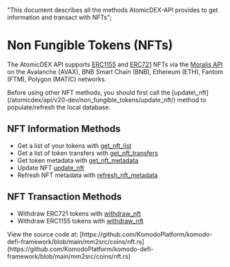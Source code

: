   "This document describes all the methods AtomicDEX-API provides to get information and transact with NFTs";

# Non Fungible Tokens (NFTs)

The AtomicDEX API supports [ERC1155](https://www.nftstandards.wtf/Standards/ERC1155+Multi+token) and [ERC721](https://www.nftstandards.wtf/Standards/ERC721+Non+Fungible+Standard) NFTs via the [Moralis API](https://docs.moralis.io/) on the Avalanche (AVAX), BNB Smart Chain (BNB), Ethereum (ETH), Fantom (FTM), Polygon (MATIC) networks.

<Note>
  Before using other NFT methods, you should first call the [update\_nft](/atomicdex/api/v20-dev/non_fungible_tokens/update_nft/)
  method to populate/refresh the local database.
</Note>

## NFT Information Methods

*   Get a list of your tokens with [get\_nft\_list](/atomicdex/api/v20-dev/non_fungible_tokens/get_nft_list/)
*   Get a list of token transfers with [get\_nft\_transfers](/atomicdex/api/v20-dev/non_fungible_tokens/get_nft_transfers/)
*   Get token metadata with [get\_nft\_metadata](/atomicdex/api/v20-dev/non_fungible_tokens/get_nft_metadata/)
*   Update NFT [update\_nft](/atomicdex/api/v20-dev/non_fungible_tokens/update_nft/)
*   Refresh NFT metadata with [refresh\_nft\_metadata](/atomicdex/api/v20-dev/non_fungible_tokens/refresh_nft_metadata/)

## NFT Transaction Methods

*   Withdraw ERC721 tokens with [withdraw\_nft](/atomicdex/api/v20-dev/non_fungible_tokens/withdraw_nft/#erc-721-withdraw-example)
*   Withdraw ERC1155 tokens with [withdraw\_nft](/atomicdex/api/v20-dev/non_fungible_tokens/withdraw_nft/#erc-1155-withdraw-example)

<Note>
  View the source code at: [https://github.com/KomodoPlatform/komodo-defi-framework/blob/main/mm2src/coins/nft.rs](https://github.com/KomodoPlatform/komodo-defi-framework/blob/main/mm2src/coins/nft.rs)
</Note>
